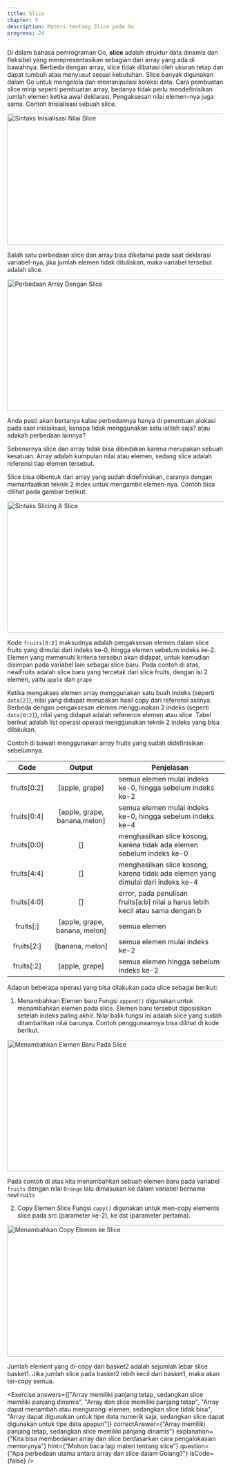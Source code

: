 ```yaml
---
title: Slice
chapter: 5
description: Materi tentang Slice pada Go
progress: 24
---
```


Di dalam bahasa pemrograman Go, **slice** adalah struktur data
dinamis dan fleksibel yang merepresentasikan sebagian dari array yang ada
di bawahnya. Berbeda dengan array, slice tidak dibatasi oleh ukuran tetap
dan dapat tumbuh atau menyusut sesuai kebutuhan. Slice banyak
digunakan dalam Go untuk mengelola dan memanipulasi koleksi data. Cara
pembuatan slice mirip seperti pembuatan array, bedanya tidak perlu
mendefinisikan jumlah elemen ketika awal deklarasi. Pengaksesan nilai
elemen-nya juga sama. Contoh Inisialisasi sebuah slice.

<Image src="/content/bab-5-10.webp" width="618" height="304" alt="Sintaks Inisialisasi Nilai Slice" />

Salah satu perbedaan slice dan array bisa diketahui pada saat deklarasi
variabel-nya, jika jumlah elemen tidak dituliskan, maka variabel tersebut
adalah slice.

<Image src="/content/bab-5-11.webp" width="618" height="304" alt="Perbedaan Array Dengan Slice" />

Anda pasti akan bertanya kalau perbedannya hanya di penentuan alokasi
pada saat inisialisasi, kenapa tidak menggunakan satu istilah saja? atau
adakah perbedaan lainnya?

Sebenarnya slice dan array tidak bisa dibedakan karena merupakan sebuah
kesatuan. Array adalah kumpulan nilai atau elemen, sedang slice adalah
referensi tiap elemen tersebut.

Slice bisa dibentuk dari array yang sudah didefinisikan, caranya dengan
memanfaatkan teknik 2 index untuk mengambil elemen-nya. Contoh bisa
dilihat pada gambar berikut.

<Image src="/content/bab-5-12.webp" width="618" height="304" alt="Sintaks Slicing A Slice" />

Kode `fruits[0:2]` maksudnya adalah pengaksesan elemen dalam slice fruits
yang dimulai dari indeks ke-0, hingga elemen sebelum indeks ke-2. Elemen
yang memenuhi kriteria tersebut akan didapat, untuk kemudian disimpan
pada variabel lain sebagai slice baru. Pada contoh di atas, newFruits adalah
slice baru yang tercetak dari slice fruits, dengan isi 2 elemen, yaitu `apple`
dan `grape`

Ketika mengakses elemen array menggunakan satu buah indeks (seperti
`data[2]`), nilai yang didapat merupakan hasil copy dari referensi aslinya.
Berbeda dengan pengaksesan elemen menggunakan 2 indeks (seperti
`data[0:2]`), nilai yang didapat adalah reference elemen atau slice.
Tabel berikut adalah list operasi operasi menggunakan teknik 2 indeks yang
bisa dilakukan.

Contoh di bawah menggunakan array fruits yang sudah didefinisikan sebelumnya.

|    Code     |            Output             | Penjelasan                                                                       |
| :---------: | :---------------------------: | -------------------------------------------------------------------------------- |
| fruits[0:2] |        [apple, grape]         | semua elemen mulai indeks ke-0, hingga sebelum indeks ke-2                       |
| fruits[0:4] | [apple, grape, banana,melon]  | semua elemen mulai indeks ke-0, hingga sebelum indeks ke-4                       |
| fruits[0:0] |              []               | menghasilkan slice kosong, karena tidak ada elemen sebelum indeks ke-0           |
| fruits[4:4] |              []               | menghasilkan slice kosong, karena tidak ada elemen yang dimulai dari indeks ke-4 |
| fruits[4:0] |              []               | error, pada penulisan fruits[a:b] nilai a harus lebih kecil atau sama dengan b   |
|  fruits[:]  | [apple, grape, banana, melon] | semua elemen                                                                     |
| fruits[2:]  |        [banana, melon]        | semua elemen mulai indeks ke-2                                                   |
| fruits[:2]  |        [apple, grape]         | semua elemen hingga sebelum indeks ke-2                                          |

Adapun beberapa operasi yang bisa dilakukan pada slice sebagai berikut:
1. Menambahkan Elemen baru
  Fungsi `append()` digunakan untuk menambahkan elemen pada slice. 
  Elemen baru tersebut diposisikan setelah indeks paling akhir. Nilai balik 
  fungsi ini adalah slice yang sudah ditambahkan nilai barunya. Contoh 
  penggunaannya bisa dilihat di kode berikut.

  <Image src="/content/bab-5-13.webp" width="618" height="304" alt="Menambahkan Elemen Baru Pada Slice" />

  Pada contoh di atas kita menambahkan sebuah elemen baru pada 
  variabel `fruits` dengan nilai `Orange` lalu dimasukan ke dalam variabel 
  bernama `newFruits`

2. Copy Elemen Slice
  Fungsi `copy()` digunakan untuk men-copy elements slice pada src (parameter ke-2), ke dst (parameter pertama).

  <Image src="/content/bab-5-14.webp" width="618" height="304" alt="Menambahkan Copy Elemen ke Slice" />

  Jumlah element yang di-copy dari basket2 adalah sejumlah lebar slice 
  basket1. Jika jumlah slice pada basket2 lebih kecil dari basket1, maka 
  akan ter-copy semua.

<Exercise 
  answers={["Array memiliki panjang tetap, sedangkan slice memiliki panjang dinamis", "Array dan slice memiliki panjang tetap", "Array dapat menambah atau mengurangi elemen, sedangkan slice tidak bisa", "Array dapat digunakan untuk tipe data numerik saja, sedangkan slice dapat digunakan untuk tipe data apapun"]}
  correctAnswer={"Array memiliki panjang tetap, sedangkan slice memiliki panjang dinamis"}
  explanation={"Kita bisa membedakan array dan slice berdasarkan cara pengalokasian memorynya"}
  hint={"Mohon baca lagi materi tentang slice"}
  question={"Apa perbedaan utama antara array dan slice dalam Golang?"}
  isCode={false}
/>
